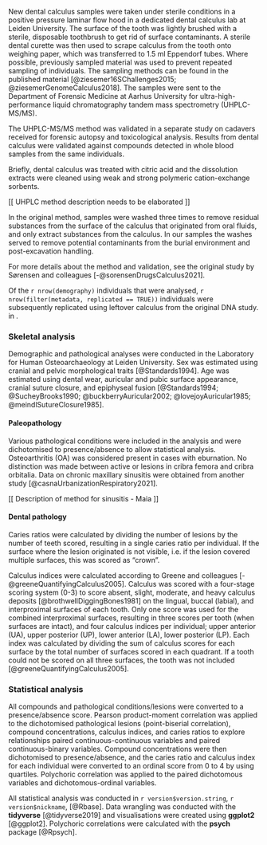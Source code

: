 New dental calculus samples were taken under sterile conditions in a positive
pressure laminar flow hood in a dedicated dental calculus lab at Leiden University.
The surface of the tooth was lightly brushed with a sterile, disposable toothbrush
to get rid of surface contaminants. A sterile dental curette was then used to
scrape calculus from the tooth onto weighing paper, which was transferred to 1.5 ml
Eppendorf tubes.
Where possible, previously sampled material was used to prevent repeated sampling
of individuals. The sampling methods can be found in the published material
[@ziesemer16SChallenges2015; @ziesemerGenomeCalculus2018]. 
The samples were sent to the Department of Forensic Medicine at Aarhus University
for ultra-high-performance liquid chromatography tandem mass spectrometry (UHPLC-MS/MS).

The UHPLC-MS/MS method was validated in a separate study on cadavers received
for forensic autopsy and toxicological analysis. Results from dental calculus were
validated against compounds detected in whole blood samples from the same
individuals.

Briefly, dental calculus was treated with citric acid and the dissolution extracts
were cleaned using weak and strong polymeric cation-exchange sorbents.

[[ UHPLC method description needs to be elaborated ]]
<!--rephrase and expand-->

<!-- the samples were washed in 0.5 mL MeOH for 10 seconds, and centrifuged
at 10,000 $\times$ g for 1 minute. This process was repeated. Supernatants were
mixed with 10 mL dimethyl sulphoxide (DMSO) and 50 mL SIL-IS solution in a conical
glass centrifuge tube. The solvent was evaporated under a stream of nitrogen at
40&deg;C until ca. 10 mL residue remained, which was vortexed with 50 ml 30% (v/v)
MeOH. The calculus residue was air-dried in the dark for 24 h and weighed. The
washing/drying procedure was repeated twice using 1 mL MeOH, resulting in three
wash extracts for analysis. -->
In the original method, samples were washed three times to remove residual
substances from the surface of the calculus that originated from oral fluids,
and only extract substances from the calculus. In our samples the washes served
to remove potential contaminants from the burial environment and post-excavation
handling.
<!-- 
The remaining calculus was dissolved using lysing tube beads in 800 $\mu$L of 0.5
$\small{M}$ citric acid (CA) and 50 $\mu$L SIL-IS solution. During dissolution the
suspension was kept at ambient temperature for 1 h under continuous gentle shaking,
and subsequently mixed with 800 $\mu$L MeOH and centrifuged at 10,000 $\times$ g for
5 mins.
-->
<!--
2.4.3. Clean-up by WCX
The dissolution extract was mixed with 6300 m L of water,
100 m L of a 25% ammonia solution to obtain a pH of 6–7 and 50 m L
of the SIL-IS working solution. The solution was passed through a
WCX SPE cartridge with a maximum flow rate of 0.5 mL/min
(mainly using gravitational force (GF)). The cartridge was pre-
conditioned with 1 mL of MeOH followed by 1 mL of water. The
passed extract was collected in a glass tube for clean-up by SCX.
The cartridge was washed with 1 mL of water, then full vacuum
( 70 kPa) was applied for 5 s to remove the bulk volume of water
with a minimum of air flow passing through the sorbent. The wash
water was collected in the same tube. The substances were eluted
from the column using a 2-mL volume of freshly prepared 2% FA in
MeOH. A 10- m L volume of DMSO was added to the eluate, and then
the solvent was evaporated to a residual volume of approximately
10 m L under a stream of nitrogen at 40  C. The residue was vortexed
with a 50- m L volume of 30% MeOH, and the solution was
transferred to an autosampler vial. This solution was used for
the analysis of most substances.

2.4.4. Clean-up by SCX
The sample fraction saved from WCX clean-up was mixed with
100 m L of 12 M HCl and passed through an SCX SPE cartridge that
was pre-conditioned with 1 mL of MeOH followed by 1 mL of
water. The cartridge was washed with 1 mL of water, then full
vacuum was applied for 5 s before it was eluted with 2 mL of 5%
ammonia in MeOH. The eluate was mixed with 10 m L of DMSO
and evaporated to a residual volume of approximately 10 m L
under a stream of nitrogen at 40  C. The residue was vortexed
with a 50- m L volume of 30% MeOH, and the solution was
transferred to an autosampler vial. This solution was used for the
analysis of morphine-3-glu, morphine-6-glu, pregabalin, gaba-
pentin and salicylic acid.

2.4.5. UHPLC
A 5- m L volume was injected onto the column running 99%
mobile phase A. The column flow rate was 400 m L/min, and the
column temperature was maintained at 40  2  C. The mobile
phase was changed through a linear gradient to 0% A and 100% B
over 5 min. Nine minutes after the initial injection, the gradient
was returned to 99% A over 0.1 min, and the column was
equilibrated for 2.9 min before the next injection, resulting in a
total run time of 12 min. The same column and gradient
programme were used for the wash, WCX and SCX extracts. The
eluent was diverted to waste during the time intervals of 0–1.5 and
8–12 min after injection using a post-column switch.

2.4.6. MS-MS
The probe temperature (TEM) was set to 400  C. The curtain
gas (CUR), ion source gas 1 (GS1), ion source gas 2 (GS2) and
collision gas (CAD) were set at 20, 80, 80 and 8 psi, respectively.
The mass spectrometer was operated in both positive ion mode
and negative ion mode at unit mass resolution using polarity
switching to obtain the maximum sensitivity for both analytes
that favour positive ionisation and analytes that favour negative
ionisation. The ion spray voltages were set at 4.5 kV. Scheduled
multiple reaction monitoring (MRM) with windows of 30 s was
applied, and at least 12 data points were obtained across each
peak. The applied MRM conditions are listed in Supplementary
Table S2. Nitrogen was used as the CAD gas. Data acquisition and
processing were performed using Analyst 1.7 and MultiQuant
3.0.3 (Sciex), respectively. -->

For more details about the method and validation, see the original study by
Sørensen and colleagues [-@sorensenDrugsCalculus2021].

Of the `r nrow(demography)` individuals that were analysed,
`r nrow(filter(metadata, replicated == TRUE))` individuals were subsequently
replicated using leftover calculus from the original DNA study.
in <!-- the same lab? different lab? -->.

### Skeletal analysis

<!-- methods for age, sex, and stature estimation -->
Demographic and pathological analyses were conducted in the Laboratory for Human
Osteoarchaeology at Leiden University. Sex was estimated using cranial
and pelvic morphological traits [@Standards1994]. Age was estimated using dental wear,
auricular and pubic surface appearance, cranial suture closure, and epiphyseal fusion 
[@Standards1994; @SucheyBrooks1990; @buckberryAuricular2002; @lovejoyAuricular1985; @meindlSutureClosure1985].
<!-- differential diagnoses -->

#### Paleopathology

Various pathological conditions were included in the analysis and were
dichotomised to presence/absence to allow statistical analysis.
Osteoarthritis (OA) was considered present in cases with eburnation.
No distinction was made between active or <!-- ? --> lesions in cribra femora
and cribra orbitalia.
Data on chronic maxillary sinusitis were obtained from another study
[@casnaUrbanizationRespiratory2021].

[[ Description of method for sinusitis - Maia ]]
<!-- Description of lesions included in path conditions - Supp Material?


- OA = osteoarthritis
- IVDD = intervertebral disc disease
- TB = tuberculosis
- DISH = diffuse idiopathic skeletal hyperostosis
- VOP = vertebral osteophytosis
- SN = schmorl's nodes
- DDD = degenerative disc disease
- PNBF = periosteal new bone formation
- OD = osteochondritis dissecans
- CF = cribra femora
- CO = cribra orbitalia

Sinusitis as well
-->

#### Dental pathology

Caries ratios were calculated by dividing the number of lesions by the number
of teeth scored, resulting in a single caries ratio per individual. If the surface
where the lesion originated is not visible, i.e. if the lesion covered multiple
surfaces, this was scored as "crown".

Calculus indices were calculated according to Greene and colleagues [-@greeneQuantifyingCalculus2005].
Calculus was scored with a four-stage scoring system (0-3) to score absent, slight,
moderate, and heavy calculus deposits [@brothwellDiggingBones1981]
on the lingual, buccal (labial), and interproximal surfaces of each tooth. Only
one score was used for the combined interproximal surfaces, resulting in three
scores per tooth (when surfaces are intact), and four calculus indices per individual;
upper anterior (UA), upper posterior (UP), lower anterior (LA), lower posterior (LP).
Each index was calculated by dividing
the sum of calculus scores for each surface by the total number of surfaces scored
in each quadrant. If a tooth could not be scored on all three surfaces, the tooth
was not included [@greeneQuantifyingCalculus2005].


### Statistical analysis

All compounds and pathological conditions/lesions were converted to a presence/absence
score. Pearson product-moment correlation was applied to the
dichotomised pathological lesions (point-biserial correlation),
compound concentrations, calculus indices, and caries ratios to explore relationships
paired continuous-continuous variables and paired continuous-binary variables.
Compound concentrations were then dichotomised to presence/absence, and
the caries ratio and calculus index for each individual were converted to an
ordinal score from 0 to 4 by using quartiles. Polychoric correlation was applied
to the paired dichotomous variables and dichotomous-ordinal variables.
<!--Median periodontal scores were calculated for each individual. -->

All statistical analysis was conducted in `r version$version.string`,
`r version$nickname`, [@Rbase]. Data wrangling was conducted with the **tidyverse**
[@tidyverse2019] and visualisations were created using **ggplot2** [@ggplot2].
Polychoric correlations were calculated with the **psych** package [@Rpsych].

